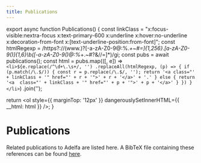 ```yaml
---
title: Publications
---
```




export async function Publications() {
  const linkClass = "x:focus-visible:nextra-focus x:text-primary-600 x:underline x:hover:no-underline x:decoration-from-font x:[text-underline-position:from-font]";
  const htmlRegexp = /https?:\/\/(www\.)?[-a-zA-Z0-9@:%._\+~#=]{1,256}\.[a-zA-Z0-9()]{1,6}\b([-a-zA-Z0-9()@:%_\+.~#?&//=]*)/gi;
  const pubs = await publications();
  const html = pubs.map(([, e]) =>
    `<li>${e.replace(/^\d+\.\s+/, '')
      .replaceAll(htmlRegexp, (p) => {
        if (p.match(/\.$/)) {
          const r = p.replace(/\.$/, '');
          return '<a class="' + linkClass + '" href="' + r + '">' + r +
            '</a>' + '.'
        } else {
          return '<a  class="' + linkClass + '" href="' + p + '">' + p +
            '</a>'
        }
      })
    }</li>`)
    .join('');

  return <ol style={{ marginTop: '12px' }} dangerouslySetInnerHTML={{ __html: html }} />;
}

# Publications

Related publications to Adelfa are listed here. A BibTeX file containing these
references can be found [here](/pubs.bib).

<Publications />